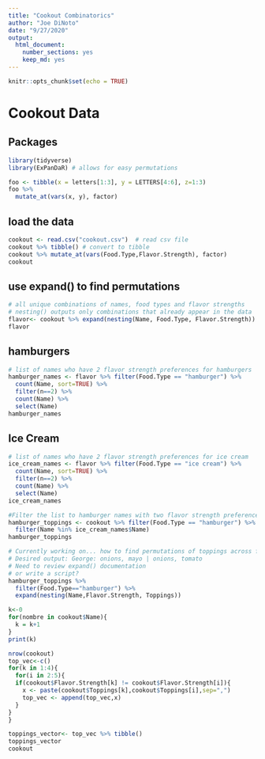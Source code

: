 ```yaml
---
title: "Cookout Combinatorics"
author: "Joe DiNoto"
date: "9/27/2020"
output: 
  html_document: 
    number_sections: yes
    keep_md: yes
---
```


```r
knitr::opts_chunk$set(echo = TRUE)
```

# Cookout Data

## Packages 
```r
library(tidyverse)
library(ExPanDaR) # allows for easy permutations
```

```r
foo <- tibble(x = letters[1:3], y = LETTERS[4:6], z=1:3)
foo %>% 
  mutate_at(vars(x, y), factor)

```


## load the data
```r
cookout <- read.csv("cookout.csv")  # read csv file
cookout %>% tibble() # convert to tibble
cookout %>% mutate_at(vars(Food.Type,Flavor.Strength), factor)
cookout
```

## use expand() to find permutations
```r
# all unique combinations of names, food types and flavor strengths
# nesting() outputs only combinations that already appear in the data
flavor<- cookout %>% expand(nesting(Name, Food.Type, Flavor.Strength))
flavor
```
## hamburgers
```r
# list of names who have 2 flavor strength preferences for hamburgers
hamburger_names <- flavor %>% filter(Food.Type == "hamburger") %>%
  count(Name, sort=TRUE) %>%
  filter(n==2) %>%
  count(Name) %>%
  select(Name)
hamburger_names
```

## Ice Cream

```r
# list of names who have 2 flavor strength preferences for ice cream
ice_cream_names <- flavor %>% filter(Food.Type == "ice cream") %>%
  count(Name, sort=TRUE) %>%
  filter(n==2) %>%
  count(Name) %>%
  select(Name)
ice_cream_names
```


```r
#Filter the list to hamburger names with two flavor strength preferences
hamburger_toppings <- cookout %>% filter(Food.Type == "hamburger") %>%
  filter(Name %in% ice_cream_names$Name)
hamburger_toppings
```
```r
# Currently working on... how to find permutations of toppings across flavor strengths, by name. 
# Desired output: George: onions, mayo | onions, tomato
# Need to review expand() documentation
# or write a script?
hamburger_toppings %>% 
  filter(Food.Type=="hamburger") %>%
  expand(nesting(Name,Flavor.Strength, Toppings))
```

```r
k<-0
for(nombre in cookout$Name){
  k = k+1
}
print(k)
```
```r
nrow(cookout)
top_vec<-c()
for(k in 1:4){
  for(i in 2:5){
  if(cookout$Flavor.Strength[k] != cookout$Flavor.Strength[i]){
    x <- paste(cookout$Toppings[k],cookout$Toppings[i],sep=",")
    top_vec <- append(top_vec,x)
  }
}
}

toppings_vector<- top_vec %>% tibble()
toppings_vector
cookout
```

